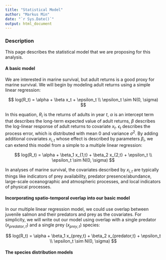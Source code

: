 ```yaml
---
title: "Statistical Model"
author: "Markus Min"
date: "`r Sys.Date()`"
output: html_document
---
```


### Description

This page describes the statistical model that we are proposing for this analysis.


#### A basic model

We are interested in marine survival, but adult returns is a good proxy for marine survival. We will begin by modeling adult returns using a simple linear regression:

$$
log(R_t) = \alpha + \beta x_t + \epsilon_t
\\
\epsilon_t \sim N(0, \sigma)
$$

In this equation, $R_i$ is the returns of adults in year $t$, $\alpha$ is an intercept term that describes the long-term expected value of adult returns, $\beta$ describes the log-linear response of adult returns to covariate $x_t$. $\epsilon_t$ describes the process error, which is distributed with mean 0 and variance $\sigma^2$. By adding additional covariates $x_{i,t}$ whose effect is described by parameters $\beta_i$, we can extend this model from a simple to a multiple linear regression:

$$
log(R_t) = \alpha + \beta_1 x_{1,t} + \beta_2 x_{2,t} + \epsilon_t
\\
\epsilon_t \sim N(0, \sigma)
$$

In analyses of marine survival, the covariates described by $x_{i,t}$ are typically things like indicators of prey availability, predator presence/abundance, large-scale oceanographic and atmospheric processes, and local indicators of physical processes. 

#### Incorporating spatio-temporal overlap into our basic model

In our multiple linear regression model, we could use overlap between juvenile salmon and their predators and prey as the covariates. For simplicity, we will write out our model using overlap with a single predator ($x_{predator,t}$) and a single prey ($x_{prey,t}$) species:

$$
log(R_t) = \alpha + \beta_1 x_{prey,t} + \beta_2 x_{predator,t} + \epsilon_t
\\
\epsilon_t \sim N(0, \sigma)
$$

#### The species distribution models 








